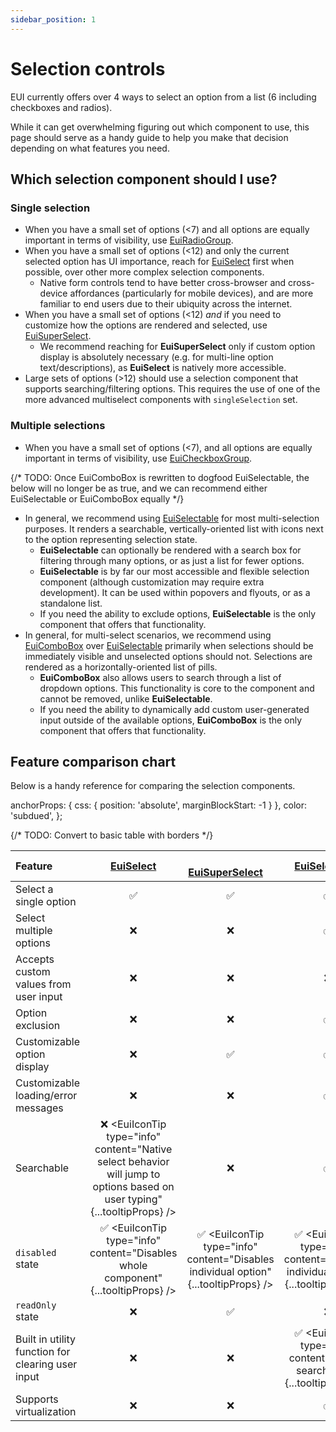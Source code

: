 ```yaml
---
sidebar_position: 1
---
```


# Selection controls


EUI currently offers over 4 ways to select an option from a list (6 including checkboxes and radios).

While it can get overwhelming figuring out which component to use, this page should serve as a handy guide to help you make that decision depending on what features you need.

## Which selection component should I use?

### Single selection

- When you have a small set of options (\<7) and all options are equally important in terms of visibility, use [EuiRadioGroup](./checkboxes-and-radios/index.mdx#radio-group).
- When you have a small set of options (\<12) and only the current selected option has UI importance, reach for [EuiSelect](./select.mdx) first when possible, over other more complex selection components.
    - Native form controls tend to have better cross-browser and cross-device affordances (particularly for mobile devices), and are more familiar to end users due to their ubiquity across the internet.
- When you have a small set of options (\<12) _and_ if you need to customize how the options are rendered and selected, use [EuiSuperSelect](./super-select.mdx).
    - We recommend reaching for **EuiSuperSelect** only if custom option display is absolutely necessary (e.g. for multi-line option text/descriptions), as **EuiSelect** is natively more accessible.
- Large sets of options (\>12) should use a selection component that supports searching/filtering options. This requires the use of one of the more advanced multiselect components with `singleSelection` set.

### Multiple selections

- When you have a small set of options (\<7), and all options are equally important in terms of visibility, use [EuiCheckboxGroup](./checkboxes-and-radios/index.mdx#checkbox-group).

{/* TODO: Once EuiComboBox is rewritten to dogfood EuiSelectable, the below will no longer be as true, and we can recommend either EuiSelectable or EuiComboBox equally */}

- In general, we recommend using [EuiSelectable](./selectable.mdx) for most multi-selection purposes. It renders a searchable, vertically-oriented list with icons next to the option representing selection state.
    - **EuiSelectable** can optionally be rendered with a search box for filtering through many options, or as just a list for fewer options.
    - **EuiSelectable** is by far our most accessible and flexible selection component (although customization may require extra development). It can be used within popovers and flyouts, or as a standalone list.
    - If you need the ability to exclude options, **EuiSelectable** is the only component that offers that functionality.
- In general, for multi-select scenarios, we recommend using [EuiComboBox](./combo-box.mdx) over [EuiSelectable](./selectable.mdx) primarily when selections should be immediately visible and unselected options should not. Selections are rendered as a horizontally-oriented list of pills.
    - **EuiComboBox** also allows users to search through a list of dropdown options. This functionality is core to the component and cannot be removed, unlike **EuiSelectable**.
    - If you need the ability to dynamically add custom user-generated input outside of the available options, **EuiComboBox** is the only component that offers that functionality.

## Feature comparison chart

Below is a handy reference for comparing the selection components.

  anchorProps: { css: { position: 'absolute', marginBlockStart: -1 } },
  color: 'subdued',
};

{/* TODO: Convert to basic table with borders */}

| Feature | &emsp;[EuiSelect](./select.mdx)&emsp; | &emsp;[EuiSuperSelect](./super-select.mdx)&emsp; | &emsp;[EuiSelectable](./selectable.mdx)&emsp; | &emsp;[EuiComboBox](./combo-box.mdx)&emsp; |
|:---|:---:|:---:|:---:|:---:|
| Select a single option | ✅ | ✅ | ✅ | ✅ |
| Select multiple options | ❌ | ❌ | ✅ | ✅ |
| Accepts custom values from user input | ❌ | ❌ | ❌ | ✅ |
| Option exclusion | ❌ | ❌ | ✅ | ❌ |
| Customizable option display | ❌ | ✅ | ✅ | ✅ |
| Customizable loading/error messages | ❌ | ❌ | ✅ | ❌ |
| Searchable | ❌ <EuiIconTip type="info" content="Native select behavior will jump to options based on user typing" {...tooltipProps} /> | ❌ | ✅ | ✅ |
| `disabled` state | ✅ <EuiIconTip type="info" content="Disables whole component" {...tooltipProps} /> | ✅ <EuiIconTip type="info" content="Disables individual option" {...tooltipProps} /> | ✅ <EuiIconTip type="info" content="Disables individual option" {...tooltipProps} /> | ✅ <EuiIconTip type="info" content="Disables whole component" {...tooltipProps} /> |
| `readOnly` state | ❌ | ✅ | ❌ | ❌ |
| Built in utility function for clearing user input | ❌ | ❌ | ✅ <EuiIconTip type="info" content="Clears search input" {...tooltipProps} /> | ✅ <EuiIconTip type="info" content="Clears all selections" {...tooltipProps} /> |
| Supports virtualization | ❌ | ❌ | ✅ | ✅ |
